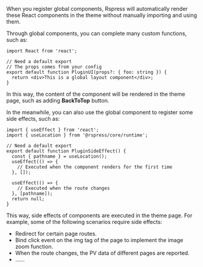 When you register global components, Rspress will automatically render these React components in the theme without manually importing and using them.

Through global components, you can complete many custom functions, such as:

```tsx title="compUi.tsx"
import React from 'react';

// Need a default export
// The props comes from your config
export default function PluginUI(props?: { foo: string }) {
  return <div>This is a global layout component</div>;
}
```

In this way, the content of the component will be rendered in the theme page, such as adding **BackToTop** button.

In the meanwhile, you can also use the global component to register some side effects, such as:

```tsx title="compSideEffect.tsx"
import { useEffect } from 'react';
import { useLocation } from '@rspress/core/runtime';

// Need a default export
export default function PluginSideEffect() {
  const { pathname } = useLocation();
  useEffect(() => {
    // Executed when the component renders for the first time
  }, []);

  useEffect(() => {
    // Executed when the route changes
  }, [pathname]);
  return null;
}
```

This way, side effects of components are executed in the theme page. For example, some of the following scenarios require side effects:

- Redirect for certain page routes.
- Bind click event on the img tag of the page to implement the image zoom function.
- When the route changes, the PV data of different pages are reported.
- ......

